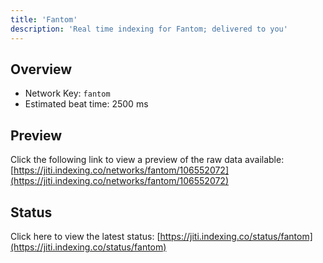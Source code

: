 ```yaml
---
title: 'Fantom'
description: 'Real time indexing for Fantom; delivered to you'
---
```


## Overview
- Network Key: `fantom`
- Estimated beat time: 2500 ms

## Preview
Click the following link to view a preview of the raw data available: [https://jiti.indexing.co/networks/fantom/106552072](https://jiti.indexing.co/networks/fantom/106552072)

## Status
Click here to view the latest status: [https://jiti.indexing.co/status/fantom](https://jiti.indexing.co/status/fantom)
